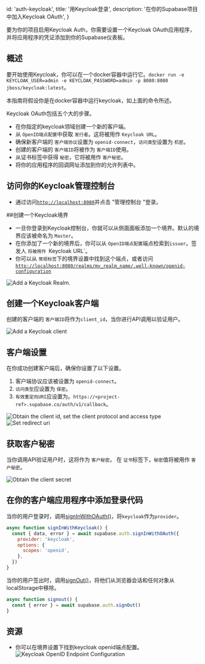 
  id: 'auth-keycloak',
  title: '用Keycloak登录',
  description: '在你的Supabase项目中加入Keycloak OAuth',
}

要为你的项目启用Keycloak Auth，你需要设置一个Keycloak OAuth应用程序，并将应用程序的凭证添加到你的Supabase仪表板。

## 概述

要开始使用Keycloak，你可以在一个docker容器中运行它。`docker run -e KEYCLOAK_USER=admin -e KEYCLOAK_PASSWORD=admin -p 8080:8080 jboss/keycloak:latest`。

本指南将假设你是在docker容器中运行keycloak，如上面的命令所述。

Keycloak OAuth包括五个大的步骤。

- 在你指定的keycloak领域创建一个新的客户端。
- 从 `OpenID端点配置`中获取 `发行者`。这将被用作 `Keycloak URL`。
- 确保新客户端的 `客户端协议`设置为 `openid-connect`，`访问类型`设置为 `机密`。
- 创建的客户端的 `客户端ID`将被作为 `客户端ID`使用。
- 从证书标签中获得 `秘密`，它将被用作 `客户秘密`。
- 将你的应用程序的回调网址添加到你的允许列表中。

## 访问你的Keycloak管理控制台

- 通过访问[`http://localhost:8080`](http://localhost:8080)并点击 "管理控制台 "登录。

##创建一个Keycloak境界

- 一旦你登录到Keycloak控制台，你就可以从侧面面板添加一个境界。默认的境界应该被命名为 `Master`。
- 在你添加了一个新的境界后，你可以从 `OpenID端点配置`端点检索到`issuer`。签发人 `将被用作 `Keycloak URL`。
- 你可以从 `常规标签`下的境界设置中找到这个端点，或者访问[`http://localhost:8080/realms/my_realm_name/.well-known/openid-configuration`](http://localhost:8080/realms/my_realm_name/.well-known/openid-configuration)

![Add a Keycloak Realm.](/docs/img/guides/auth-keycloak/keycloak-create-realm.png)

## 创建一个Keycloak客户端

创建的客户端的 `客户端ID`将作为`client_id`，当你进行API调用以验证用户。

![Add a Keycloak client](/docs/img/guides/auth-keycloak/keycloak-add-client.png)

## 客户端设置

在你成功创建客户端后，确保你设置了以下设置。

1. 客户端协议应该被设置为 `openid-connect`。
2. `访问类型`应设置为 `保密`。
3. `有效重定向URI`应设置为。`https://<project-ref>.supabase.co/auth/v1/callback`。

![Obtain the client id, set the client protocol and access type](/docs/img/guides/auth-keycloak/keycloak-client-id.png)
![Set redirect uri](/docs/img/guides/auth-keycloak/keycloak-redirect-uri.png)

## 获取客户秘密

当你调用API验证用户时，这将作为 `客户秘密`。
在 `证书`标签下，`秘密`值将被用作 `客户秘密`。

![Obtain the client secret](/docs/img/guides/auth-keycloak/keycloak-client-secret.png)

## 在你的客户端应用程序中添加登录代码

当你的用户登录时，调用[signInWithOAuth()](/docs/reference/javascript/auth-signinwithoauth)，将`keycloak`作为`provider`。

```js
async function signInWithKeycloak() {
  const { data, error } = await supabase.auth.signInWithOAuth({
    provider: 'keycloak',
    options: {
      scopes: 'openid',
    },
  })
}
```

当你的用户签出时，调用[signOut()](/docs/reference/javascript/auth-signout)，将他们从浏览器会话和任何对象从localStorage中移除。

```js
async function signout() {
  const { error } = await supabase.auth.signOut()
}
```

## 资源

- 你可以在境界设置下找到keycloak openid端点配置。
  ![Keycloak OpenID Endpoint Configuration](/docs/img/guides/auth-keycloak/keycloak-openid-endpoint-config.png)


